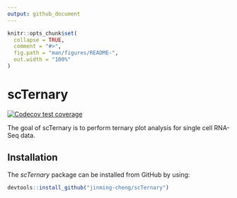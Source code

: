 ```yaml
---
output: github_document
---
```


<!-- README.md is generated from README.Rmd. Please edit that file -->

```r
knitr::opts_chunk$set(
  collapse = TRUE,
  comment = "#>",
  fig.path = "man/figures/README-",
  out.width = "100%"
)
```

# scTernary

<!-- badges: start -->
[![Codecov test coverage](https://codecov.io/gh/jinming-cheng/scTernary/graph/badge.svg)](https://app.codecov.io/gh/jinming-cheng/scTernary?branch=main)
<!-- badges: end -->

The goal of scTernary is to perform ternary plot analysis for single cell RNA-Seq data.

## Installation

The *scTernary* package can be installed from GitHub by using:

``` r
devtools::install_github("jinming-cheng/scTernary")
```


